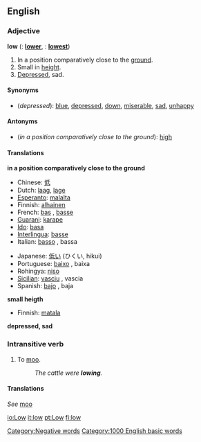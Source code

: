 ==English==

===Adjective===
'''low'''  ({{compar}}: '''[[lower]]''', {{superl}}: '''[[lowest]]''')
# In a position comparatively close to the [[ground]].
# Small in [[height]].
# [[Depressed]], sad.

====Synonyms====
*(''depressed''): [[blue]], [[depressed]], [[down]], [[miserable]], [[sad]], [[unhappy]]

====Antonyms====
*(''in a position comparatively close to the ground''): [[high]]

====Translations====

'''in a position comparatively close to the ground'''
{{top}}
*Chinese: [[低]]
*Dutch: [[laag]], [[lage]]
*[[Esperanto]]: [[malalta]]
*Finnish: [[alhainen]]
*French: [[bas]] {{m}}, [[basse]] {{f}}
*[[Guarani]]: [[karape]]
*[[Ido]]: [[basa]]
*[[Interlingua]]: [[basse]]
*Italian: [[basso]] {{m}}, bassa {{f}}
{{mid}}
*Japanese: [[低い]] (ひくい, hikui)
*Portuguese: [[baixo]] {{m}}, baixa {{f}}
*Rohingya: [[niso]]
*[[Sicilian]]: [[vasciu]] {{m}}, vascia {{f}}
*Spanish: [[bajo]] {{m}}, baja {{f}}
{{bottom}}

'''small heigth'''
{{top}}
*Finnish: [[matala]]
{{mid}}
{{bottom}}

'''depressed, sad'''
{{top}}
{{mid}}
{{bottom}}

===Intransitive verb===
{{en-infl-reg-consonant|low||}}
# To [[moo]].
#:''The cattle were '''lowing'''.''

====Translations====
''See'' [[moo]]

[[Category:Negative words]]

[[Category:1000 English basic words]]

[[io:Low]]
[[it:low]]
[[pt:Low]]
[[fi:low]]